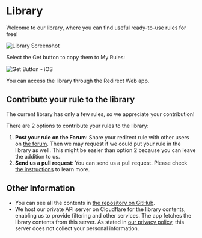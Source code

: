 # Library

Welcome to our library, where you can find useful ready-to-use rules for free!

![Library Screenshot](/img/library-screenshot.webp)

Select the Get button to copy them to My Rules:

![Get Button - iOS](/img/library-get-button-ios.gif)

You can access the library through the Redirect Web app.

## Contribute your rule to the library

The current library has only a few rules, so we appreciate your contribution!

There are 2 options to contribute your rules to the library:

1. **Post your rule on the Forum**: Share your redirect rule with other users on [the forum](https://github.com/mshibanami/redirect-web/discussions/categories/redirect-rules). Then we may request if we could put your rule in the library as well. This might be easier than option 2 because you can leave the addition to us.
2. **Send us a pull request**: You can send us a pull request. Please check [the instructions](https://github.com/mshibanami/redirect-web/tree/main/library) to learn more.

## Other Information

- You can see all the contents in [the repository on GitHub](https://github.com/mshibanami/redirect-web/tree/main/library).
- We host our private API server on Cloudflare for the library contents, enabling us to provide filtering and other services. The app fetches the library contents from this server. As stated in [our privacy policy](/privacy-policy), this server does not collect your personal information.
